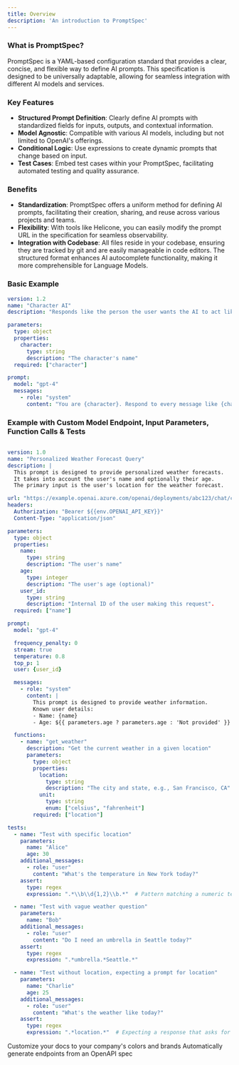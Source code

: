 ```yaml
---
title: Overview
description: 'An introduction to PromptSpec'
---
```


### What is PromptSpec?
PromptSpec is a YAML-based configuration standard that provides a clear, concise, and flexible way to define AI prompts. This specification is designed to be universally adaptable, allowing for seamless integration with different AI models and services. 

### Key Features
- **Structured Prompt Definition**: Clearly define AI prompts with standardized fields for inputs, outputs, and contextual information.
- **Model Agnostic**: Compatible with various AI models, including but not limited to OpenAI's offerings.
- **Conditional Logic**: Use expressions to create dynamic prompts that change based on input.
- **Test Cases**: Embed test cases within your PromptSpec, facilitating automated testing and quality assurance.

### Benefits
- **Standardization**: PromptSpec offers a uniform method for defining AI prompts, facilitating their creation, sharing, and reuse across various projects and teams.
- **Flexibility**: With tools like Helicone, you can easily modify the prompt URL in the specification for seamless observability.
- **Integration with Codebase**: All files reside in your codebase, ensuring they are tracked by git and are easily manageable in code editors. The structured format enhances AI autocomplete functionality, making it more comprehensible for Language Models.


### Basic Example
```yaml character.yaml
version: 1.2
name: "Character AI"
description: "Responds like the person the user wants the AI to act like."

parameters:
  type: object
  properties:
    character:
      type: string
      description: "The character's name"
  required: ["character"]

prompt:
  model: "gpt-4"
  messages:
    - role: "system"
      content: "You are {character}. Respond to every message like {character} would."
```

### Example with Custom Model Endpoint, Input Parameters, Function Calls & Tests
```yaml weather_forecast.yaml

version: 1.0
name: "Personalized Weather Forecast Query"
description: |
  This prompt is designed to provide personalized weather forecasts.
  It takes into account the user's name and optionally their age.
  The primary input is the user's location for the weather forecast.

url: "https://example.openai.azure.com/openai/deployments/abc123/chat/completions?api-version=2023-11-15"
headers:
  Authorization: "Bearer ${{env.OPENAI_API_KEY}}"
  Content-Type: "application/json"

parameters:
  type: object
  properties:
    name:
      type: string
      description: "The user's name"
    age:
      type: integer
      description: "The user's age (optional)"
    user_id:
      type: string
      description: "Internal ID of the user making this request".
  required: ["name"]

prompt:
  model: "gpt-4"

  frequency_penalty: 0
  stream: true
  temperature: 0.8
  top_p: 1
  user: {user_id}

  messages:
    - role: "system"
      content: |
        This prompt is designed to provide weather information. 
        Known user details:
        - Name: {name}
        - Age: ${{ parameters.age ? parameters.age : 'Not provided' }}

  functions:
    - name: "get_weather"
      description: "Get the current weather in a given location"
      parameters:
        type: object
        properties:
          location:
            type: string
            description: "The city and state, e.g., San Francisco, CA"
          unit:
            type: string
            enum: ["celsius", "fahrenheit"]
        required: ["location"]

tests:
  - name: "Test with specific location"
    parameters:
      name: "Alice"
      age: 30
    additional_messages:
      - role: "user"
        content: "What's the temperature in New York today?"
    assert:
      type: regex
      expression: ".*\\b\\d{1,2}\\b.*"  # Pattern matching a numeric temperature value

  - name: "Test with vague weather question"
    parameters:
      name: "Bob"
    additional_messages:
      - role: "user"
        content: "Do I need an umbrella in Seattle today?"
    assert:
      type: regex
      expression: ".*umbrella.*Seattle.*"

  - name: "Test without location, expecting a prompt for location"
    parameters:
      name: "Charlie"
      age: 25
    additional_messages:
      - role: "user"
        content: "What's the weather like today?"
    assert:
      type: regex
      expression: ".*location.*"  # Expecting a response that asks for the user's location
```

<CardGroup cols={2}>
  <Card
    title="Integrations"
    icon="box"
    href="/quickstart"
  >
    Customize your docs to your company's colors and brands
  </Card>
  <Card
    title="SDKs"
    icon="code"
    href="/quickstart"
  >
    Automatically generate endpoints from an OpenAPI spec
  </Card>
</CardGroup>
